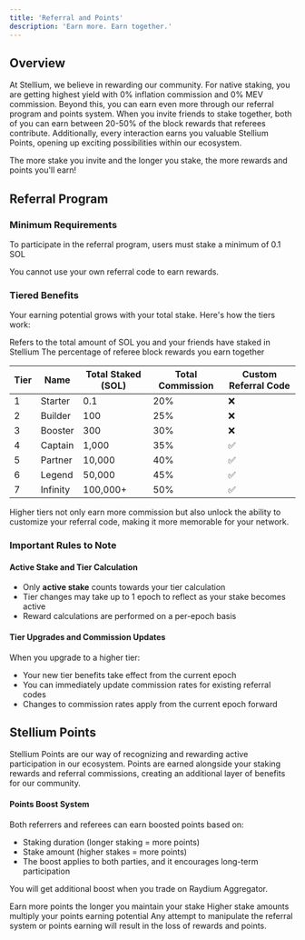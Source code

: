 ```yaml
---
title: 'Referral and Points'
description: 'Earn more. Earn together.'
---
```


## Overview

At Stellium, we believe in rewarding our community. For native staking, you are getting highest yield with 0% inflation commission and 0% MEV commission. Beyond this, you can earn even more through our referral program and points system. When you invite friends to stake together, both of you can earn between 20-50% of the block rewards that referees contribute. Additionally, every interaction earns you valuable Stellium Points, opening up exciting possibilities within our ecosystem.

<Tip>
The more stake you invite and the longer you stake, the more rewards and points you'll earn!
</Tip>

## Referral Program

### Minimum Requirements

To participate in the referral program, users must stake a minimum of 0.1 SOL

<Warning>
You cannot use your own referral code to earn rewards.
</Warning>

### Tiered Benefits

Your earning potential grows with your total stake. Here's how the tiers work:

<CardGroup cols={2}>
  <Card title="Total Staked" icon="coins">
    Refers to the total amount of SOL you and your friends have staked in Stellium
  </Card>
  <Card title="Total Commission" icon="percent">
    The percentage of referee block rewards you earn together
  </Card>
</CardGroup>

| Tier | Name | Total Staked (SOL) | Total Commission | Custom Referral Code |
|------|------|-------------------|------------------|---------------------|
| 1 | Starter | 0.1 | 20% | ❌ |
| 2 | Builder | 100 | 25% | ❌ |
| 3 | Booster | 300 | 30% | ❌ |
| 4 | Captain | 1,000 | 35% | ✅ |
| 5 | Partner | 10,000 | 40% | ✅ |
| 6 | Legend | 50,000 | 45% | ✅ |
| 7 | Infinity | 100,000+ | 50% | ✅ |

<Note>
Higher tiers not only earn more commission but also unlock the ability to customize your referral code, making it more memorable for your network.
</Note>

### Important Rules to Note

#### Active Stake and Tier Calculation
- Only **active stake** counts towards your tier calculation
- Tier changes may take up to 1 epoch to reflect as your stake becomes active
- Reward calculations are performed on a per-epoch basis

#### Tier Upgrades and Commission Updates

When you upgrade to a higher tier:
- Your new tier benefits take effect from the current epoch
- You can immediately update commission rates for existing referral codes
- Changes to commission rates apply from the current epoch forward



## Stellium Points

Stellium Points are our way of recognizing and rewarding active participation in our ecosystem. Points are earned alongside your staking rewards and referral commissions, creating an additional layer of benefits for our community.

#### Points Boost System
Both referrers and referees can earn boosted points based on:
- Staking duration (longer staking = more points)
- Stake amount (higher stakes = more points)
- The boost applies to both parties, and it encourages long-term participation

You will get additional boost when you trade on Raydium Aggregator.

<CardGroup cols={2}>
  <Card title="Duration" icon="clock">
    Earn more points the longer you maintain your stake
  </Card>
  <Card title="Amount" icon="chart-line">
    Higher stake amounts multiply your points earning potential
  </Card>
</CardGroup> 


<Warning>
Any attempt to manipulate the referral system or points earning will result in the loss of rewards and points.
</Warning>